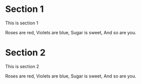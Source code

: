 Section 1
=========

This is section 1


Roses are red,
Violets are blue,
Sugar is sweet,
And so are you.

Section 2
=========

This is section 2


Roses are red,
Violets are blue,
Sugar is sweet,
And so are you.
